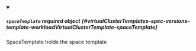 


<details className="config-field" data-expandable="true" open>
<summary>

##### `spaceTemplate` <span className="config-field-required" data-required="false">required</span> <span className="config-field-type">object</span> <span className="config-field-default"></span> <span className="config-field-enum"></span> {#virtualClusterTemplates-spec-versions-template-workloadVirtualClusterTemplate-spaceTemplate}

SpaceTemplate holds the space template

</summary>

<PartialSpaceTemplatereference />


</details>
